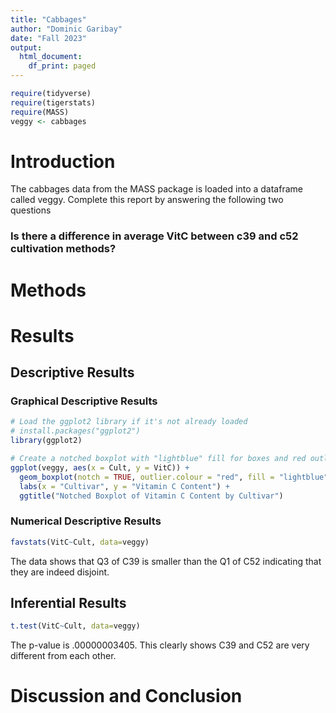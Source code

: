 ```yaml
---
title: "Cabbages"
author: "Dominic Garibay"
date: "Fall 2023"
output:
  html_document:
    df_print: paged
---
```


```r
require(tidyverse)
require(tigerstats)
require(MASS)
veggy <- cabbages
```

# Introduction

<!--In this section you explain what you are trying to show.  Where did the data come from?  What is the research or other question you are trying to answer?!-->
 The cabbages data from the MASS package is loaded into a dataframe called veggy. Complete this report by answering the following two questions  
 
### Is there a difference in average VitC between c39 and c52 cultivation methods?  

# Methods

<!--Decide on your methods:  use "variable analysis" or other appropriate descriptors.  Make sure to choose at least one graphical method and at least one numerical method.!-->

# Results

<!--Divide this section into two sub-sections:  One for your descriptive  results and one for your inferential results.!-->

## Descriptive Results

### Graphical Descriptive Results

<!--Graphical results here.  Make sure to show your code.  Provide appropriate labels for axes, giving units if possible, and provide a good title for the graph, too.  Use the graphical results to describe the patterns if any that exist in the data as focused toward the research question!-->

```r
# Load the ggplot2 library if it's not already loaded
# install.packages("ggplot2")
library(ggplot2)

# Create a notched boxplot with "lightblue" fill for boxes and red outliers
ggplot(veggy, aes(x = Cult, y = VitC)) +
  geom_boxplot(notch = TRUE, outlier.colour = "red", fill = "lightblue") +
  labs(x = "Cultivar", y = "Vitamin C Content") +
  ggtitle("Notched Boxplot of Vitamin C Content by Cultivar")

```






### Numerical Descriptive Results

<!--Numerical results go here. Use the numerical results to describe the patterns if any that exist in the data as focused toward the research question!-->

```r
favstats(VitC~Cult, data=veggy)
```
The data shows that Q3 of C39 is smaller than the Q1 of C52 indicating that they are indeed disjoint.



## Inferential Results

<!--State hypothesis clearly.  Make sure your discussion of the inferential test covers all the aspects that the test output produces, such as test statistic, p-value etc.  Make a decision about the null hypothesis, explain the assumptions on which the selected test/procedure was based, and why the chosen procedure satisfys the assumptions and is appropriate to answer the research question!-->




```r
t.test(VitC~Cult, data=veggy)
```

The p-value is .00000003405. This clearly shows C39 and C52 are very different from each other. 

# Discussion and Conclusion

<!--Discussion and conclusion here.  If you found a relationship be sure to consider whether the relationship occurs because one of the variavbles causes the other, or whether they perhasps are related for some other reason.  Watch the chapter 6 videos from the GeorgeTown videos collection.!-->
